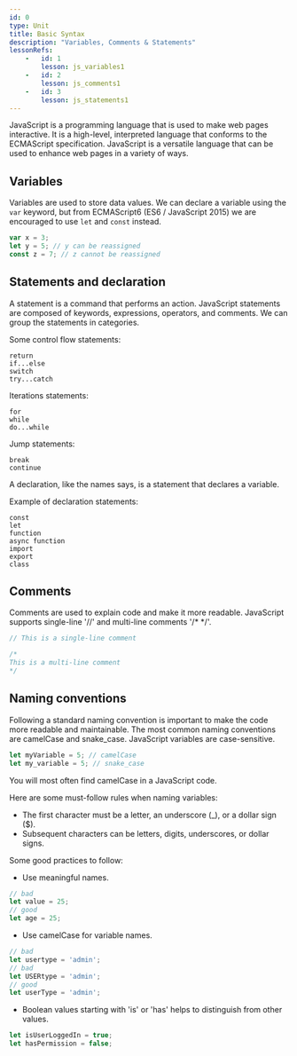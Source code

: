 ```yaml
---
id: 0
type: Unit
title: Basic Syntax
description: "Variables, Comments & Statements"
lessonRefs: 
    -   id: 1
        lesson: js_variables1
    -   id: 2
        lesson: js_comments1
    -   id: 3
        lesson: js_statements1
---
```


JavaScript is a programming language that is used to make web pages interactive. 
It is a high-level, interpreted language that conforms to the ECMAScript specification. 
JavaScript is a versatile language that can be used to enhance web pages in a variety of ways. 

## Variables

Variables are used to store data values.
We can declare a variable using the `var` keyword, but from ECMAScript6 (ES6 / JavaScript 2015) we are encouraged to use `let` and `const` instead.

```js
var x = 3;
let y = 5; // y can be reassigned
const z = 7; // z cannot be reassigned
```

## Statements and declaration

A statement is a command that performs an action.
JavaScript statements are composed of keywords, expressions, operators, and comments.
We can group the statements in categories. 

Some control flow statements:

```text
return
if...else
switch
try...catch
```

Iterations statements:

```text
for
while
do...while
```
Jump statements:

```text
break
continue
```

A declaration, like the names says, is a statement that declares a variable.

Example of declaration statements: 

```text
const
let
function
async function
import 
export
class
```

## Comments

Comments are used to explain code and make it more readable.
JavaScript supports single-line '//' and multi-line comments '/* */'.

```js
// This is a single-line comment

/*
This is a multi-line comment
*/
```

## Naming conventions

Following a standard naming convention is important to make the code more readable and maintainable.
The most common naming conventions are camelCase and snake_case. 
JavaScript variables are case-sensitive.

```js
let myVariable = 5; // camelCase
let my_variable = 5; // snake_case
```

You will most often find camelCase in a JavaScript code.

Here are some must-follow rules when naming variables:

- The first character must be a letter, an underscore (_), or a dollar sign ($).
- Subsequent characters can be letters, digits, underscores, or dollar signs.

Some good practices to follow:
- Use meaningful names.
```js
// bad
let value = 25;
// good
let age = 25;
```

- Use camelCase for variable names.
```js
// bad
let usertype = 'admin';
// bad
let USERtype = 'admin';
// good
let userType = 'admin';
```

- Boolean values starting with 'is' or 'has' helps to distinguish from other values.
```js
let isUserLoggedIn = true;
let hasPermission = false;
```



